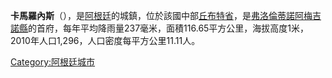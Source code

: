 {{Coord|44|48|S|65|42|W|display=title}}

'''卡馬羅內斯'''（{{lang-es|Camarones}}），是[[阿根廷|阿根廷]]的城鎮，位於該國中部[[丘布特省|丘布特省]]，是[[弗洛倫蒂諾阿梅吉諾縣|弗洛倫蒂諾阿梅吉諾縣]]的首府，每年平均降雨量237毫米，面積116.65平方公里，海拔高度1米，2010年人口1,296，人口密度每平方公里11.11人。

{{Argentina-geo-stub}}
[[Category:阿根廷城市|Category:阿根廷城市]]